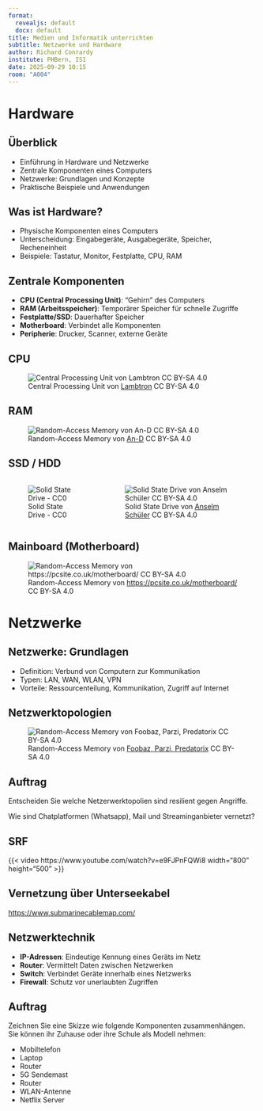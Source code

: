 ```yaml
---
format: 
  revealjs: default
  docx: default
title: Medien und Informatik unterrichten
subtitle: Netzwerke und Hardware
author: Richard Conrardy
institute: PHBern, IS1
date: 2025-09-29 10:15
room: "A004"
---
```


# Hardware

## Überblick


- Einführung in Hardware und Netzwerke
- Zentrale Komponenten eines Computers
- Netzwerke: Grundlagen und Konzepte
- Praktische Beispiele und Anwendungen


## Was ist Hardware?


- Physische Komponenten eines Computers
- Unterscheidung: Eingabegeräte, Ausgabegeräte, Speicher, Recheneinheit
- Beispiele: Tastatur, Monitor, Festplatte, CPU, RAM



## Zentrale Komponenten


- **CPU (Central Processing Unit)**: "Gehirn" des Computers
- **RAM (Arbeitsspeicher)**: Temporärer Speicher für schnelle Zugriffe
- **Festplatte/SSD**: Dauerhafter Speicher
- **Motherboard**: Verbindet alle Komponenten
- **Peripherie**: Drucker, Scanner, externe Geräte

## CPU {background-color="var(--bg-activity)"}

![Central Processing Unit von [Lambtron](https://upload.wikimedia.org/wikipedia/commons/3/3a/ABasicComputer.svg) CC BY-SA 4.0](MI_unterrichten/Wikimedia/cpu.svg){#fig-cpu}

## RAM

![Random-Access Memory von [An-D](https://upload.wikimedia.org/wikipedia/commons/d/db/Swissbit_2GB_PC2-5300U-555.jpg) CC BY-SA 4.0](MI_unterrichten/Wikimedia/RAM.jpg){#fig-cpu}

## SSD / HDD

::: {.columns}
::: {.column}
![Solid State Drive - CC0](MI_unterrichten/Wikimedia/ssd.jpg){#fig-cpu}
:::
::: {.column}
![Solid State Drive von [Anselm Schüler](Slides/MI_unterrichten/hdd.jpg) CC BY-SA 4.0](MI_unterrichten/Wikimedia/hdd.jpg){#fig-cpu}
:::
:::

## Mainboard (Motherboard)

![Random-Access Memory von [https://pcsite.co.uk/motherboard/](https://pcsite.co.uk/motherboard/) CC BY-SA 4.0](MI_unterrichten/Wikimedia/mainboard.jpg){#fig-cpu}

# Netzwerke


## Netzwerke: Grundlagen


- Definition: Verbund von Computern zur Kommunikation
- Typen: LAN, WAN, WLAN, VPN
- Vorteile: Ressourcenteilung, Kommunikation, Zugriff auf Internet


## Netzwerktopologien {background-color="var(--bg-activity)"}

![Random-Access Memory von [Foobaz, Parzi, Predatorix](https://commons.wikimedia.org/wiki/File:NetzwerkTopologien.svg) CC BY-SA 4.0](MI_unterrichten/Wikimedia/networks.png){#fig-cpu}

## Auftrag

Entscheiden Sie welche Netzerwerktopolien sind resilient gegen Angriffe.

Wie sind Chatplatformen (Whatsapp), Mail und Streaminganbieter vernetzt?


## SRF

{{< video https://www.youtube.com/watch?v=e9FJPnFQWi8 width="800" height="500" >}}

## Vernetzung über Unterseekabel

[https://www.submarinecablemap.com/](https://www.submarinecablemap.com/)



## Netzwerktechnik


- **IP-Adressen**: Eindeutige Kennung eines Geräts im Netz
- **Router**: Vermittelt Daten zwischen Netzwerken
- **Switch**: Verbindet Geräte innerhalb eines Netzwerks
- **Firewall**: Schutz vor unerlaubten Zugriffen


## Auftrag {background-color="var(--bg-activity)"}

Zeichnen Sie eine Skizze wie folgende Komponenten zusammenhängen. Sie können ihr Zuhause oder ihre Schule als Modell nehmen:

* Mobiltelefon
* Laptop
* Router
* 5G Sendemast
* Router
* WLAN-Antenne 
* Netflix Server

